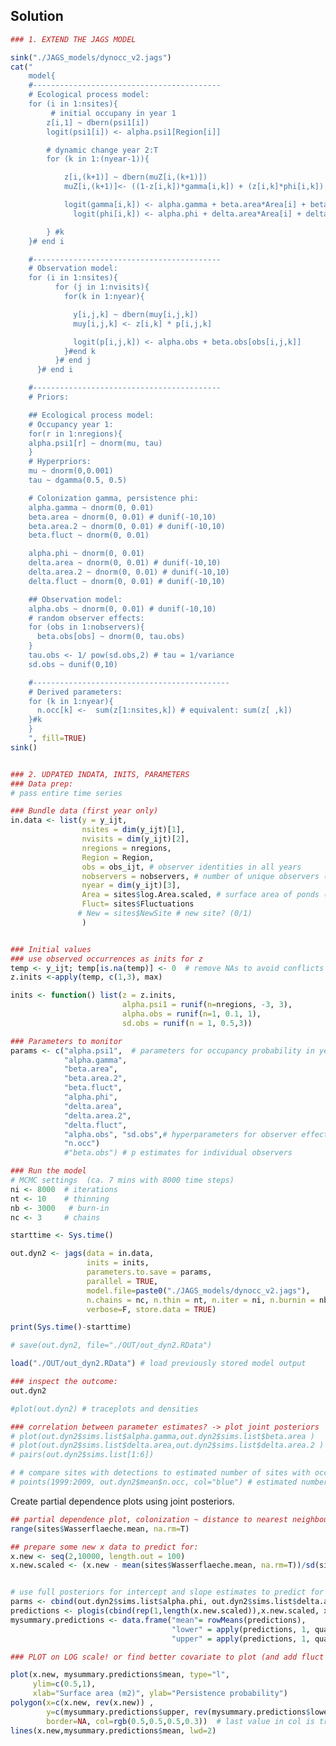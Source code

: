 ## Solution

```r
### 1. EXTEND THE JAGS MODEL

sink("./JAGS_models/dynocc_v2.jags")
cat("
    model{
    #------------------------------------------
    # Ecological process model:
    for (i in 1:nsites){
         # initial occupany in year 1
        z[i,1] ~ dbern(psi1[i])
        logit(psi1[i]) <- alpha.psi1[Region[i]]

        # dynamic change year 2:T
        for (k in 1:(nyear-1)){

            z[i,(k+1)] ~ dbern(muZ[i,(k+1)])
            muZ[i,(k+1)]<- ((1-z[i,k])*gamma[i,k]) + (z[i,k]*phi[i,k])

            logit(gamma[i,k]) <- alpha.gamma + beta.area*Area[i] + beta.area.2* pow(Area[i],2) + beta.fluct*Fluct[i]
	          logit(phi[i,k]) <- alpha.phi + delta.area*Area[i] + delta.area.2* pow(Area[i],2)  + delta.fluct*Fluct[i]

        } #k
    }# end i

    #------------------------------------------
    # Observation model:
    for (i in 1:nsites){
          for (j in 1:nvisits){
            for(k in 1:nyear){

              y[i,j,k] ~ dbern(muy[i,j,k])
              muy[i,j,k] <- z[i,k] * p[i,j,k]

              logit(p[i,j,k]) <- alpha.obs + beta.obs[obs[i,j,k]]
            }#end k
          }# end j
      }# end i

    #------------------------------------------
    # Priors:

    ## Ecological process model:
    # Occupancy year 1:
    for(r in 1:nregions){
    alpha.psi1[r] ~ dnorm(mu, tau)
    }
    # Hyperpriors:
    mu ~ dnorm(0,0.001)
    tau ~ dgamma(0.5, 0.5)

    # Colonization gamma, persistence phi:
    alpha.gamma ~ dnorm(0, 0.01)
    beta.area ~ dnorm(0, 0.01) # dunif(-10,10)
    beta.area.2 ~ dnorm(0, 0.01) # dunif(-10,10)
    beta.fluct ~ dnorm(0, 0.01)

    alpha.phi ~ dnorm(0, 0.01)
    delta.area ~ dnorm(0, 0.01) # dunif(-10,10)
    delta.area.2 ~ dnorm(0, 0.01) # dunif(-10,10)
    delta.fluct ~ dnorm(0, 0.01) # dunif(-10,10)

    ## Observation model:
    alpha.obs ~ dnorm(0, 0.01) # dunif(-10,10)
    # random observer effects:
    for (obs in 1:nobservers){
      beta.obs[obs] ~ dnorm(0, tau.obs)
    }
    tau.obs <- 1/ pow(sd.obs,2) # tau = 1/variance
    sd.obs ~ dunif(0,10)

    #--------------------------------------------
    # Derived parameters:
    for (k in 1:nyear){
      n.occ[k] <-  sum(z[1:nsites,k]) # equivalent: sum(z[ ,k])
    }#k
    }
    ", fill=TRUE)
sink()


### 2. UDPATED INDATA, INITS, PARAMETERS
### Data prep:
# pass entire time series

### Bundle data (first year only)
in.data <- list(y = y_ijt,
                nsites = dim(y_ijt)[1],
                nvisits = dim(y_ijt)[2],
                nregions = nregions,
                Region = Region,
                obs = obs_ijt, # observer identities in all years
                nobservers = nobservers, # number of unique observers (all years)
                nyear = dim(y_ijt)[3],
                Area = sites$log.Area.scaled, # surface area of ponds (standardized)
                Fluct= sites$Fluctuations
               # New = sites$NewSite # new site? (0/1)
                )


### Initial values
### use observed occurrences as inits for z
temp <- y_ijt; temp[is.na(temp)] <- 0  # remove NAs to avoid conflicts
z.inits <-apply(temp, c(1,3), max)

inits <- function() list(z = z.inits,
                         alpha.psi1 = runif(n=nregions, -3, 3),
                         alpha.obs = runif(n=1, 0.1, 1),
                         sd.obs = runif(n = 1, 0.5,3))

### Parameters to monitor
params <- c("alpha.psi1",  # parameters for occupancy probability in year 1
            "alpha.gamma",
            "beta.area",
            "beta.area.2",
            "beta.fluct",
            "alpha.phi",
            "delta.area",
            "delta.area.2",
            "delta.fluct",
            "alpha.obs", "sd.obs",# hyperparameters for observer effect
            "n.occ")
            #"beta.obs") # p estimates for individual observers

### Run the model
# MCMC settings  (ca. 7 mins with 8000 time steps)
ni <- 8000  # iterations
nt <- 10    # thinning
nb <- 3000   # burn-in
nc <- 3     # chains

starttime <- Sys.time()

out.dyn2 <- jags(data = in.data,
                 inits = inits,
                 parameters.to.save = params,
                 parallel = TRUE,
                 model.file=paste0("./JAGS_models/dynocc_v2.jags"),
                 n.chains = nc, n.thin = nt, n.iter = ni, n.burnin = nb,
                 verbose=F, store.data = TRUE)

print(Sys.time()-starttime)

# save(out.dyn2, file="./OUT/out_dyn2.RData")
```

```r
load("./OUT/out_dyn2.RData") # load previously stored model output

### inspect the outcome:
out.dyn2

#plot(out.dyn2) # traceplots and densities

### correlation between parameter estimates? -> plot joint posteriors
# plot(out.dyn2$sims.list$alpha.gamma,out.dyn2$sims.list$beta.area )
# plot(out.dyn2$sims.list$delta.area,out.dyn2$sims.list$delta.area.2 )
# pairs(out.dyn2$sims.list[1:6])

# # compare sites with detections to estimated number of sites with occurrences:
# points(1999:2009, out.dyn2$mean$n.occ, col="blue") # estimated number of sites occupied

```


Create partial dependence plots using joint posteriors.

```r

## partial dependence plot, colonization ~ distance to nearest neighbour:
range(sites$Wasserflaeche.mean, na.rm=T)

## prepare some new x data to predict for:
x.new <- seq(2,10000, length.out = 100)
x.new.scaled <- (x.new - mean(sites$Wasserflaeche.mean, na.rm=T))/sd(sites$Wasserflaeche.mean, na.rm=T)


# use full posteriors for intercept and slope estimates to predict for new range of x:
parms <- cbind(out.dyn2$sims.list$alpha.phi, out.dyn2$sims.list$delta.area, out.dyn2$sims.list$delta.area.2) # intercept and slope estimate
predictions <- plogis(cbind(rep(1,length(x.new.scaled)),x.new.scaled, x.new.scaled^2) %*% t(parms))
mysummary.predictions <- data.frame("mean"= rowMeans(predictions),
                                    "lower" = apply(predictions, 1, quantile, probs = c(0.025),  na.rm = TRUE),
                                    "upper" = apply(predictions, 1, quantile, probs = c(0.975),  na.rm = TRUE))

### PLOT on LOG scale! or find better covariate to plot (and add fluct if sign)

plot(x.new, mysummary.predictions$mean, type="l",
     ylim=c(0.5,1),
     xlab="Surface area (m2)", ylab="Persistence probability")
polygon(x=c(x.new, rev(x.new)) ,
        y=c(mysummary.predictions$upper, rev(mysummary.predictions$lower)),
        border=NA, col=rgb(0.5,0.5,0.5,0.3))  # last value in col is transparency
lines(x.new,mysummary.predictions$mean, lwd=2)


```
